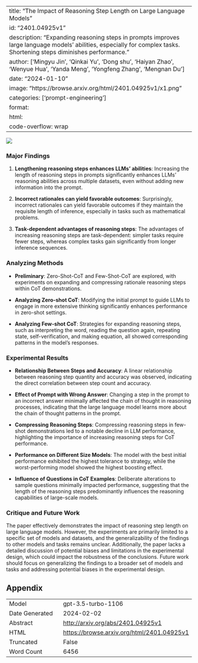 
---
title: "The Impact of Reasoning Step Length on Large Language Models"
id: "2401.04925v1"
description: "Expanding reasoning steps in prompts improves large language models' abilities, especially for complex tasks. Shortening steps diminishes performance."
author: ['Mingyu Jin', 'Qinkai Yu', 'Dong shu', 'Haiyan Zhao', 'Wenyue Hua', 'Yanda Meng', 'Yongfeng Zhang', 'Mengnan Du']
date: "2024-01-10"
image: "https://browse.arxiv.org/html/2401.04925v1/x1.png"
categories: ['prompt-engineering']
format:
  html:
    code-overflow: wrap
---

![](https://browse.arxiv.org/html/2401.04925v1/x1.png)

### Major Findings

1. **Lengthening reasoning steps enhances LLMs' abilities**: Increasing the length of reasoning steps in prompts significantly enhances LLMs' reasoning abilities across multiple datasets, even without adding new information into the prompt.
   
2. **Incorrect rationales can yield favorable outcomes**: Surprisingly, incorrect rationales can yield favorable outcomes if they maintain the requisite length of inference, especially in tasks such as mathematical problems.

3. **Task-dependent advantages of reasoning steps**: The advantages of increasing reasoning steps are task-dependent: simpler tasks require fewer steps, whereas complex tasks gain significantly from longer inference sequences.

### Analyzing Methods

- **Preliminary**: Zero-Shot-CoT and Few-Shot-CoT are explored, with experiments on expanding and compressing rationale reasoning steps within CoT demonstrations.

- **Analyzing Zero-shot CoT**: Modifying the initial prompt to guide LLMs to engage in more extensive thinking significantly enhances performance in zero-shot settings.

- **Analyzing Few-shot CoT**: Strategies for expanding reasoning steps, such as interpreting the word, reading the question again, repeating state, self-verification, and making equation, all showed corresponding patterns in the model's responses.

### Experimental Results

- **Relationship Between Steps and Accuracy**: A linear relationship between reasoning step quantity and accuracy was observed, indicating the direct correlation between step count and accuracy.

- **Effect of Prompt with Wrong Answer**: Changing a step in the prompt to an incorrect answer minimally affected the chain of thought in reasoning processes, indicating that the large language model learns more about the chain of thought patterns in the prompt.

- **Compressing Reasoning Steps**: Compressing reasoning steps in few-shot demonstrations led to a notable decline in LLM performance, highlighting the importance of increasing reasoning steps for CoT performance.

- **Performance on Different Size Models**: The model with the best initial performance exhibited the highest tolerance to strategy, while the worst-performing model showed the highest boosting effect.

- **Influence of Questions in CoT Examples**: Deliberate alterations to sample questions minimally impacted performance, suggesting that the length of the reasoning steps predominantly influences the reasoning capabilities of large-scale models.

### Critique and Future Work

The paper effectively demonstrates the impact of reasoning step length on large language models. However, the experiments are primarily limited to a specific set of models and datasets, and the generalizability of the findings to other models and tasks remains unclear. Additionally, the paper lacks a detailed discussion of potential biases and limitations in the experimental design, which could impact the robustness of the conclusions. Future work should focus on generalizing the findings to a broader set of models and tasks and addressing potential biases in the experimental design.

## Appendix

|          |          |
|----------|----------|
| Model     | gpt-3.5-turbo-1106       |
| Date Generated     | 2024-02-02       |
| Abstract | [http://arxiv.org/abs/2401.04925v1](http://arxiv.org/abs/2401.04925v1)        |
| HTML     | [https://browse.arxiv.org/html/2401.04925v1](https://browse.arxiv.org/html/2401.04925v1)       |
| Truncated       | False       |
| Word Count       | 6456       |